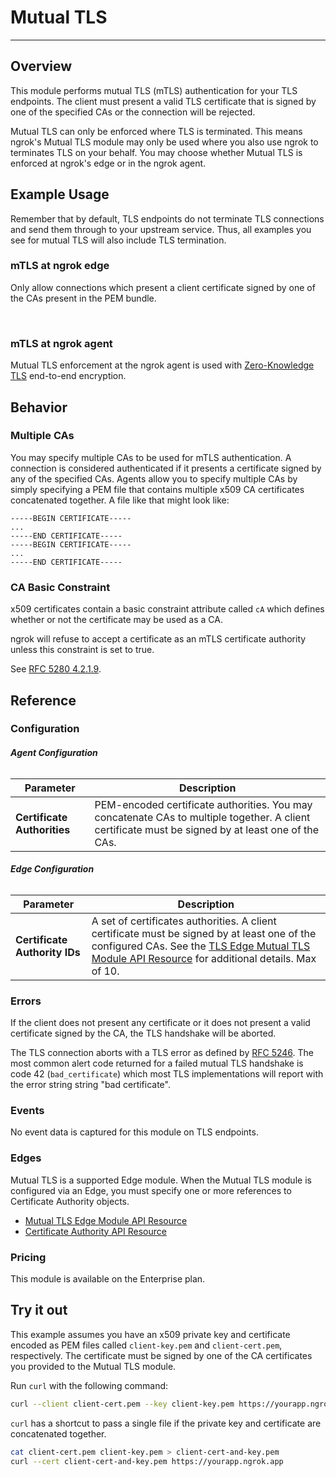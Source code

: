 


# Mutual TLS

---

## Overview

This module performs mutual TLS (mTLS) authentication for your TLS endpoints.
The client must present a valid TLS certificate that is signed by one of the
specified CAs or the connection will be rejected.

Mutual TLS can only be enforced where TLS is terminated. This means ngrok's
Mutual TLS module may only be used where you also use ngrok to terminates TLS
on your behalf. You may choose whether Mutual TLS is enforced at ngrok's edge
or in the ngrok agent.

## Example Usage

Remember that by default, TLS endpoints do not terminate TLS connections and
send them through to your upstream service. Thus, all examples you
see for mutual TLS will also include TLS termination.

### mTLS at ngrok edge

Only allow connections which present a client certificate signed by one of the
CAs present in the PEM bundle.

<Tabs groupId="connectivity" queryString="cty">
	<TabItem value="agent-cli" label="Agent CLI" default>
		<AtEdgeAgentCliExample />
	</TabItem>
	<TabItem value="agent-config" label="Agent Config File">
		<AtEdgeAgentConfigExample />
	</TabItem>
	<TabItem value="ssh" label="SSH">
		<AtEdgeSshExample />
	</TabItem>
	<TabItem value="go-sdk" label="Go SDK">
		<AtEdgeGoSdkExample />
	</TabItem>
	<TabItem value="rust-sdk" label="Rust SDK">
		<AtEdgeRustSdkExample />
	</TabItem>
	<TabItem value="k8s" label="Kubernetes Controller">
		<AtEdgeKubernetesExample />
	</TabItem>
</Tabs>

<br />

### mTLS at ngrok agent

Mutual TLS enforcement at the ngrok agent is used with [Zero-Knowledge
TLS](/tls/tls-termination#zero-knowledge-tls) end-to-end encryption.

<Tabs groupId="connectivity" queryString="cty">
	<TabItem value="agent-cli" label="Agent CLI" default>
		<AtAgentAgentCliExample />
	</TabItem>
	<TabItem value="agent-config" label="Agent Config File">
		<AtAgentAgentConfigExample />
	</TabItem>
	<TabItem value="ssh" label="SSH">
		<AtAgentSshExample />
	</TabItem>
	<TabItem value="go-sdk" label="Go SDK">
		<AtAgentGoSdkExample />
	</TabItem>
	<TabItem value="rust-sdk" label="Rust SDK">
		<AtAgentRustSdkExample />
	</TabItem>
	<TabItem value="k8s" label="Kubernetes Controller">
		<AtAgentKubernetesExample />
	</TabItem>
</Tabs>

## Behavior

### Multiple CAs

You may specify multiple CAs to be used for mTLS authentication. A connection
is considered authenticated if it presents a certificate signed by any of the
specified CAs. Agents allow you to specify multiple CAs by simply specifying a
PEM file that contains multiple x509 CA certificates concatenated together. A
file like that might look like:

```pem
-----BEGIN CERTIFICATE-----
...
-----END CERTIFICATE-----
-----BEGIN CERTIFICATE-----
...
-----END CERTIFICATE-----
```

### CA Basic Constraint

x509 certificates contain a basic constraint attribute called `cA` which
defines whether or not the certificate may be used as a CA.

ngrok will refuse to accept a certificate as an mTLS certificate authority
unless this constraint is set to true.

See [RFC 5280 4.2.1.9](https://datatracker.ietf.org/doc/html/rfc5280#section-4.2.1.9).

## Reference

### Configuration

###### **Agent Configuration**

| Parameter                   | Description                                                                                                                                        |
| --------------------------- | -------------------------------------------------------------------------------------------------------------------------------------------------- |
| **Certificate Authorities** | PEM-encoded certificate authorities. You may concatenate CAs to multiple together. A client certificate must be signed by at least one of the CAs. |

###### **Edge Configuration**

| Parameter                     | Description                                                                                                                                                                                                                                    |
| ----------------------------- | ---------------------------------------------------------------------------------------------------------------------------------------------------------------------------------------------------------------------------------------------- |
| **Certificate Authority IDs** | A set of certificates authorities. A client certificate must be signed by at least one of the configured CAs. See the [TLS Edge Mutual TLS Module API Resource](/api/resources/tls-edge-mutual-tls-module/) for additional details. Max of 10. |

### Errors

If the client does not present any certificate or it does not present a valid
certificate signed by the CA, the TLS handshake will be aborted.

The TLS connection aborts with a TLS error as defined by [RFC
5246](https://datatracker.ietf.org/doc/html/rfc5246#section-7.2). The most
common alert code returned for a failed mutual TLS handshake is code 42
(`bad_certificate`) which most TLS implementations will report with the error
string string "bad certificate".

### Events

No event data is captured for this module on TLS endpoints.

### Edges

Mutual TLS is a supported Edge module. When the Mutual TLS module is configured
via an Edge, you must specify one or more references to Certificate Authority
objects.

- [Mutual TLS Edge Module API Resource](/api/resources/tls-edge-mutual-tls-module/)
- [Certificate Authority API Resource](/api/resources/certificate-authorities/)

### Pricing

This module is available on the Enterprise plan.

## Try it out

This example assumes you have an x509 private key and certificate encoded as
PEM files called `client-key.pem` and `client-cert.pem`, respectively. The
certificate must be signed by one of the CA certificates you provided to the
Mutual TLS module.

Run `curl` with the following command:

```bash
curl --client client-cert.pem --key client-key.pem https://yourapp.ngrok.app
```

`curl` has a shortcut to pass a single file if the private key and certificate
are concatenated together.

```bash
cat client-cert.pem client-key.pem > client-cert-and-key.pem
curl --cert client-cert-and-key.pem https://yourapp.ngrok.app
```
